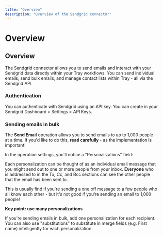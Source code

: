 ```yaml
---
title: "Overview"
description: "Overview of the Sendgrid connector"
---
```


# Overview

## Overview

The Sendgrid connector allows you to send emails and interact with your Sendgrid data directly within your Tray workflows. You can send individual emails, send bulk emails, and manage contact lists within Tray - all via the Sendgrid API.

### Authentication

You can authenticate with Sendgrid using an API key. You can create in your Sendgrid Dashboard > Settings > API Keys.

### Sending emails in bulk

The **Send Email** operation allows you to send emails to up to 1,000 people at a time. If you'd like to do this, **read carefully** - as the implementation is important!

In the operation settings, you'll notice a "Personalizations" field:

Each personalization can be thought of as an individual email message that you might send out to one or more people from your inbox. **Everyone** who is addressed to in the To, Cc, and Bcc sections can see the other people that the email has been sent to.

This is usually find if you're sending a one off message to a few people who all know each other - but it's not good if you're sending an email to 1,000 people!

**Key point: use many personalizations**

If you're sending emails in bulk, add one personalization for each recipient. You can also use "substitutions" to substitute in merge fields (e.g. First name) intelligently for each personalization.
